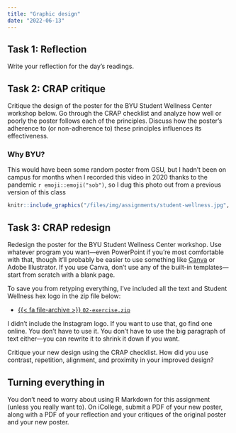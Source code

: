 ```yaml
---
title: "Graphic design"
date: "2022-06-13"
---
```


## Task 1: Reflection

Write your reflection for the day's readings.

## Task 2: CRAP critique

Critique the design of the poster for the BYU Student Wellness Center workshop below. Go through the CRAP checklist and analyze how well or poorly the poster follows each of the principles. Discuss how the poster's adherence to (or non-adherence to) these principles influences its effectiveness.

::: {.callout-note}
### Why BYU?

This would have been some random poster from GSU, but I hadn't been on campus for months when I recorded this video in 2020 thanks to the pandemic `r emoji::emoji("sob")`, so I dug this photo out from a previous version of this class
:::

```r
knitr::include_graphics("/files/img/assignments/student-wellness.jpg", error = FALSE)
```


## Task 3: CRAP redesign

Redesign the poster for the BYU Student Wellness Center workshop. Use whatever program you want—even PowerPoint if you're most comfortable with that, though it'll probably be easier to use something like [Canva](https://www.canva.com/) or Adobe Illustrator. If you use Canva, don't use any of the built-in templates—start from scratch with a blank page.

To save you from retyping everything, I've included all the text and Student Wellness hex logo in the zip file below:

- [{{< fa file-archive >}} `02-exercise.zip`](/projects/02-exercise.zip)

I didn't include the Instagram logo. If you want to use that, go find one online. You don't have to use it. You don't have to use the big paragraph of text either—you can rewrite it to shrink it down if you want.

Critique your new design using the CRAP checklist. How did you use contrast, repetition, alignment, and proximity in your improved design?


## Turning everything in

You don't need to worry about using R Markdown for this assignment (unless you really want to). On iCollege, submit a PDF of your new poster, along with a PDF of your reflection and your critiques of the original poster and your new poster.
